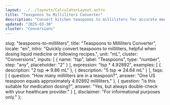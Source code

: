 ```yaml
---
layout: ../../layouts/CalculatorLayout.astro
title: "Teaspoons to Milliliters Converter"
description: "Convert kitchen teaspoons to milliliters for accurate medication or recipe measurements."
updated: "2025-03-30"
cluster: "Conversions"
---
```



  slug: "teaspoons-to-milliliters",
  title: "Teaspoons to Milliliters Converter",
  locale: "en",
  intro: "Quickly convert teaspoons to milliliters, helpful when dosing liquid medicine or following recipes.",
  unit: "mL",
  cluster: "Conversions",
  inputs: [
    { name: "tsp", label: "Teaspoons", type: "number", step: "any", placeholder: "2" }
  ],
  expression: "tsp * 4.92892",
  examples: [
    { description: "2 tsp ⇒ 9.86 mL" },
    { description: "5 tsp ⇒ 24.64 mL" }
  ],
  faqs: [
    { question: "How many milliliters are in a teaspoon?", answer: "One US teaspoon equals approximately 4.92892 milliliters." },
    { question: "Is this suitable for medication dosing?", answer: "Yes, but always double-check with your healthcare provider." }
  ],
  disclaimer: "For informational purposes only."
};

<Calculator schema={schema} />
